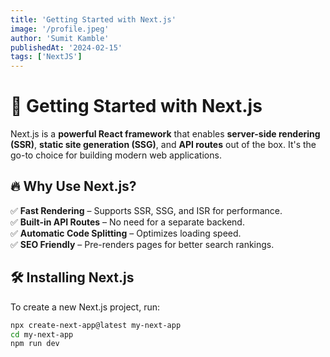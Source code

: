 ```yaml
---
title: 'Getting Started with Next.js'
image: '/profile.jpeg'
author: 'Sumit Kamble'
publishedAt: '2024-02-15'
tags: ['NextJS']
---
```



# 🚀 Getting Started with Next.js

Next.js is a **powerful React framework** that enables **server-side rendering
(SSR)**, **static site generation (SSG)**, and **API routes** out of the box.
It's the go-to choice for building modern web applications.

## 🔥 Why Use Next.js?

✅ **Fast Rendering** – Supports SSR, SSG, and ISR for performance.  
✅ **Built-in API Routes** – No need for a separate backend.  
✅ **Automatic Code Splitting** – Optimizes loading speed.  
✅ **SEO Friendly** – Pre-renders pages for better search rankings.

## 🛠 Installing Next.js

To create a new Next.js project, run:

```bash
npx create-next-app@latest my-next-app
cd my-next-app
npm run dev
```
